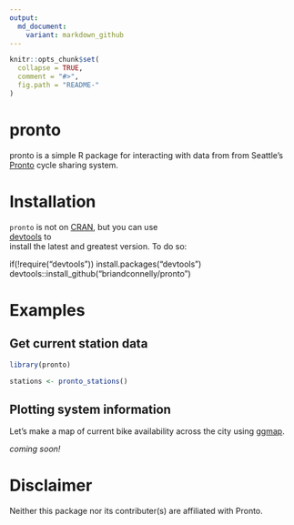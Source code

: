 ```yaml
---
output:
  md_document:
    variant: markdown_github
---
```


<!-- README.md is generated from README.Rmd. Please edit that file -->

```r
knitr::opts_chunk$set(
  collapse = TRUE,
  comment = "#>",
  fig.path = "README-"
)
```

# pronto                                                                    

pronto is a simple R package for interacting with data from from Seattle's [Pronto](http://www.prontocycleshare.com) cycle sharing system.


# Installation                                                                  

`pronto` is not on [CRAN](http://cran.r-project.org/), but you can use      
[devtools](http://cran.r-project.org/web/packages/devtools/index.html) to       
install the latest and greatest version. To do so:                              

if(!require("devtools")) install.packages("devtools")                       
devtools::install_github("briandconnelly/pronto")


# Examples

## Get current station data

```r
library(pronto)

stations <- pronto_stations()
```

## Plotting system information

Let's make a map of current bike availability across the city using [ggmap](https://github.com/dkahle/ggmap).

*coming soon!*


# Disclaimer

Neither this package nor its contributer(s) are affiliated with Pronto.
